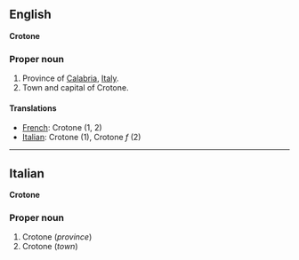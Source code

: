 ==English==
'''Crotone'''

===Proper noun===

#Province of [[Calabria]], [[Italy]].
#Town and capital of Crotone.

====Translations====

*[[French]]: Crotone (1, 2)
*[[Italian]]: Crotone (1), Crotone ''f'' (2)

----

==Italian==
'''Crotone'''

===Proper noun===

#Crotone (''province'')
#Crotone (''town'')